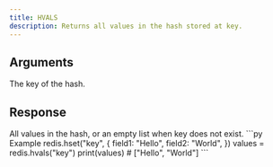 ```yaml
---
title: HVALS
description: Returns all values in the hash stored at key.
---
```


## Arguments

<ParamField body="key" type="string" required>
  The key of the hash.
</ParamField>



## Response

<ResponseField type="unknown[]" required>
  All values in the hash, or an empty list when key does not exist.
</ResponseField>

<RequestExample>
```py Example
redis.hset("key", {
  field1: "Hello",
  field2: "World",
})
values = redis.hvals("key")
print(values) # ["Hello", "World"]
```
</RequestExample>
